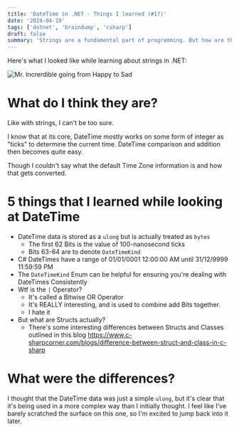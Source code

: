 ```yaml
---
title: 'DateTime in .NET - Things I learned (#1?)'
date: '2024-04-19'
tags: ['dotnet', 'braindump', 'csharp']
draft: false 
summary: 'Strings are a fundamental part of programming. But how are they stored and compared in .NET?'
---
```


Here's what I looked like while learning about strings in .NET:

![Mr. Increrdible going from Happy to Sad](/static/images/datetime-before-after.jpg)

# What do I think they are?
Like with strings, I can't be too sure.

I know that at its core, DateTime mostly works on some form of integer as "ticks" to determine the current time.
DateTime comparison and addition then becomes quite easy.

Though I couldn't say what the default Time Zone information is and how that gets converted.

# 5 things that I learned while looking at DateTime
- DateTime data is stored as a `ulong` but is actually treated as `bytes`
  - The first 62 Bits is the value of 100-nanosecond ticks
  - Bits 63-64 are to denote `DateTimeKind`
- C# DateTimes have a range of 01/01/0001 12:00:00 AM until 31/12/9999 11:59:59 PM
- The `DateTimeKind` Enum can be helpful for ensuring you're dealing with DateTimes Consistently
- Wtf is the `|` Operator?
  - It's called a Bitwise OR Operator
  - It's REALLY interesting, and is used to combine add Bits together.
  - I hate it
- But what are Structs actually?
  - There's some interesting differences between Structs and Classes outlined in this blog https://www.c-sharpcorner.com/blogs/difference-between-struct-and-class-in-c-sharp

# What were the differences?

I thought that the DateTime data was just a simple `ulong`, but it's clear that it's being used in a more complex way than I initially thought.
I feel like I've barely scratched the surface on this one, so I'm excited to jump back into it later.

